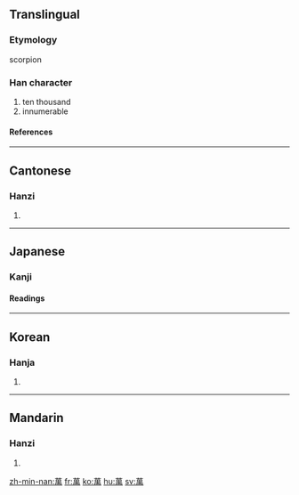 {{see|万}}<!-- may be replaced by zh-forms -->

==Translingual==
===Etymology===
scorpion
===Han character===
{{Han char|rn=140|rad=艸|as=09|sn=15|four=4442<sub>7</sub>|canj=廿田中月 (TWLB)}}
# ten thousand
# innumerable
====References====
{{Han ref|kx=1042.330|dkj=31339|dj=1501.060|hdz=53247.080|uh=842C|ud=33836|bh=B855|bd=47189}}
----

==Cantonese==
===Hanzi===
{{yue-hanzi|jyut=|y=maan6}}
# {{defn|Cantonese}}
----
==Japanese==
===Kanji===
{{ja-kanji|grade=|rs=艸09}}
====Readings====
{{ja-readings|on=[[まん]] (man)|kun=[[よろず]] (yorozu), [[おおきい]] (ookii)}}
----

==Korean==
===Hanja===
{{ko-hanja|hangeul=만|eumhun=일만|rv=man|mr=man|y=man}}
# {{defn|Korean}}
----
==Mandarin==
===Hanzi===
{{cmn-hanzi|sim=万|pin=wàn (wan4)|wg=wan<sup>4</sup>|y=}}
# {{defn|Mandarin}}

[[zh-min-nan:萬]]
[[fr:萬]]
[[ko:萬]]
[[hu:萬]]
[[sv:萬]]